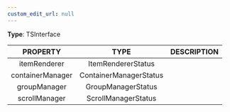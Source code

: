 ```yaml
---
custom_edit_url: null
---
```


<div>

</div>

**Type**: TSInterface

|PROPERTY|TYPE|DESCRIPTION|
|:---:|:---:|:---:|
|itemRenderer|ItemRendererStatus||
|containerManager|ContainerManagerStatus||
|groupManager|GroupManagerStatus||
|scrollManager|ScrollManagerStatus||

